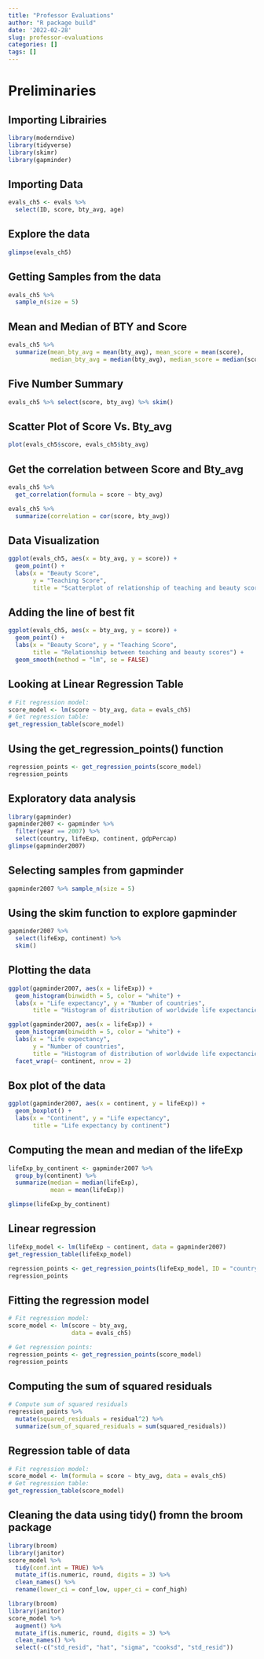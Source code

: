 ```yaml
---
title: "Professor Evaluations"
author: "R package build"
date: '2022-02-28'
slug: professor-evaluations
categories: []
tags: []
---
```


# Preliminaries
## Importing Librairies
```r
library(moderndive)
library(tidyverse)
library(skimr)
library(gapminder)
```

## Importing Data
```r
evals_ch5 <- evals %>%
  select(ID, score, bty_avg, age)
```

## Explore the data
```r
glimpse(evals_ch5)
```

## Getting Samples from the data
```r
evals_ch5 %>%
  sample_n(size = 5)
```

## Mean and Median of BTY and Score
```r
evals_ch5 %>%
  summarize(mean_bty_avg = mean(bty_avg), mean_score = mean(score),
            median_bty_avg = median(bty_avg), median_score = median(score))
```
## Five Number Summary
```r
evals_ch5 %>% select(score, bty_avg) %>% skim()
```

## Scatter Plot of Score Vs. Bty_avg
```r
plot(evals_ch5$score, evals_ch5$bty_avg)
```
## Get the correlation between Score and Bty_avg
```r
evals_ch5 %>% 
  get_correlation(formula = score ~ bty_avg)

evals_ch5 %>% 
  summarize(correlation = cor(score, bty_avg))
```
## Data Visualization
```r
ggplot(evals_ch5, aes(x = bty_avg, y = score)) +
  geom_point() +
  labs(x = "Beauty Score", 
       y = "Teaching Score",
       title = "Scatterplot of relationship of teaching and beauty scores")
```
## Adding the line of best fit
```r
ggplot(evals_ch5, aes(x = bty_avg, y = score)) +
  geom_point() +
  labs(x = "Beauty Score", y = "Teaching Score",
       title = "Relationship between teaching and beauty scores") +  
  geom_smooth(method = "lm", se = FALSE)
```
## Looking at Linear Regression Table
```r
# Fit regression model:
score_model <- lm(score ~ bty_avg, data = evals_ch5)
# Get regression table:
get_regression_table(score_model)
```
## Using the get_regression_points() function
```r
regression_points <- get_regression_points(score_model)
regression_points
```
## Exploratory data analysis
```r
library(gapminder)
gapminder2007 <- gapminder %>%
  filter(year == 2007) %>%
  select(country, lifeExp, continent, gdpPercap)
glimpse(gapminder2007)
```

## Selecting samples from gapminder
```r
gapminder2007 %>% sample_n(size = 5)
```

## Using the skim function to explore gapminder
```r
gapminder2007 %>%
  select(lifeExp, continent) %>%
  skim()
```

## Plotting the data
```r
ggplot(gapminder2007, aes(x = lifeExp)) +
  geom_histogram(binwidth = 5, color = "white") +
  labs(x = "Life expectancy", y = "Number of countries",
       title = "Histogram of distribution of worldwide life expectancies")
```
```r
ggplot(gapminder2007, aes(x = lifeExp)) +
  geom_histogram(binwidth = 5, color = "white") +
  labs(x = "Life expectancy", 
       y = "Number of countries",
       title = "Histogram of distribution of worldwide life expectancies") +
  facet_wrap(~ continent, nrow = 2)
```
## Box plot of the data
```r
ggplot(gapminder2007, aes(x = continent, y = lifeExp)) +
  geom_boxplot() +
  labs(x = "Continent", y = "Life expectancy",
       title = "Life expectancy by continent")
```

## Computing the mean and median of the lifeExp
```r
lifeExp_by_continent <- gapminder2007 %>%
  group_by(continent) %>%
  summarize(median = median(lifeExp), 
            mean = mean(lifeExp))

glimpse(lifeExp_by_continent)
```

## Linear regression
```r
lifeExp_model <- lm(lifeExp ~ continent, data = gapminder2007)
get_regression_table(lifeExp_model)
```

```r
regression_points <- get_regression_points(lifeExp_model, ID = "country")
regression_points
```
## Fitting the regression model 
```r
# Fit regression model:
score_model <- lm(score ~ bty_avg, 
                  data = evals_ch5)

# Get regression points:
regression_points <- get_regression_points(score_model)
regression_points
```
## Computing the sum of squared residuals
```r
# Compute sum of squared residuals
regression_points %>%
  mutate(squared_residuals = residual^2) %>%
  summarize(sum_of_squared_residuals = sum(squared_residuals))
```
## Regression table of data
```r
# Fit regression model:
score_model <- lm(formula = score ~ bty_avg, data = evals_ch5)
# Get regression table:
get_regression_table(score_model)
```
## Cleaning the data using tidy() fromn the broom package
```r
library(broom)
library(janitor)
score_model %>%
  tidy(conf.int = TRUE) %>%
  mutate_if(is.numeric, round, digits = 3) %>%
  clean_names() %>%
  rename(lower_ci = conf_low, upper_ci = conf_high)
```

```r
library(broom)
library(janitor)
score_model %>%
  augment() %>%
  mutate_if(is.numeric, round, digits = 3) %>%
  clean_names() %>%
  select(-c("std_resid", "hat", "sigma", "cooksd", "std_resid"))
```

